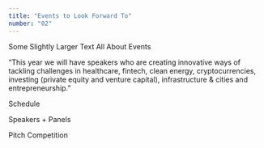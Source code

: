 ```yaml
---
title: "Events to Look Forward To"
number: "02"
---
```

Some Slightly Larger Text All About Events

“This year we will have speakers who are creating innovative ways of tackling challenges in 
healthcare, fintech, clean energy, cryptocurrencies, investing (private equity and venture capital), 
infrastructure & cities and entrepreneurship.”

Schedule

Speakers + Panels

Pitch Competition 